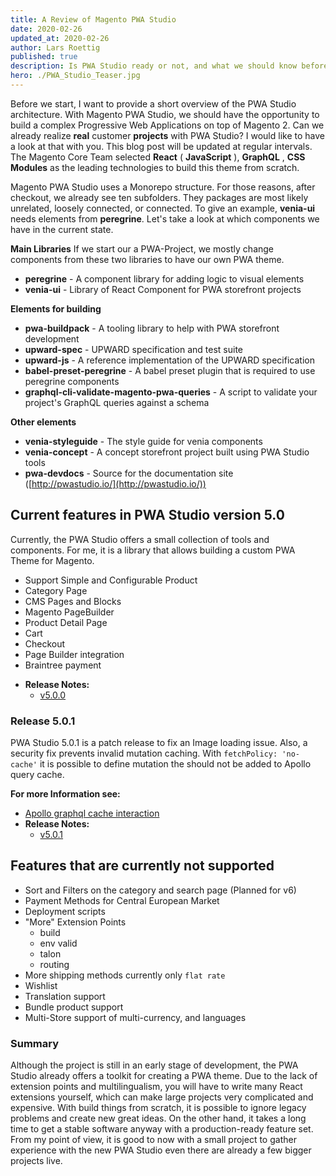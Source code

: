 ```yaml
---
title: A Review of Magento PWA Studio
date: 2020-02-26
updated_at: 2020-02-26
author: Lars Roettig
published: true
description: Is PWA Studio ready or not, and what we should know before starting a project. I would like to have a look at that with you.
hero: ./PWA_Studio_Teaser.jpg
---
```


Before we start, I want to provide a short overview of the PWA Studio architecture. With Magento PWA Studio, we should have the opportunity to build a complex Progressive Web Applications on top of Magento 2. Can we already realize **real** customer **projects** with PWA Studio? I would like to have a look at that with you. This blog post will be updated at regular intervals.
The Magento Core Team selected **React** ( **JavaScript** ), **GraphQL** , **CSS Modules** as the leading technologies to build this theme from scratch.

Magento PWA Studio uses a Monorepo structure.
For those reasons, after checkout, we already see ten subfolders.
They packages are most likely unrelated, loosely connected, or connected.
To give an example, **venia-ui** needs elements from **peregrine**. Let&#39;s take a look at which components we have in the current state.

**Main Libraries**
If we start our a PWA-Project, we mostly change components from these two libraries to have our own PWA theme.

- **peregrine** - A component library for adding logic to visual elements
- **venia-ui** - Library of React Component for PWA storefront projects

**Elements for building**

- **pwa-buildpack** - A tooling library to help with PWA storefront development
- **upward-spec** - UPWARD specification and test suite
- **upward-js** - A reference implementation of the UPWARD specification
- **babel-preset-peregrine** - A babel preset plugin that is required to use peregrine components
- **graphql-cli-validate-magento-pwa-queries** - A script to validate your project&#39;s GraphQL queries against a schema

**Other elements**

- **venia-styleguide** - The style guide for venia components
- **venia-concept** - A concept storefront project built using PWA Studio tools
- **pwa-devdocs** - Source for the documentation site ([http://pwastudio.io/](http://pwastudio.io/))

## Current features in PWA Studio version 5.0

Currently, the PWA Studio offers a small collection of tools and components.
For me, it is a library that allows building a custom PWA Theme for Magento.

- Support Simple and Configurable Product
- Category Page
- CMS Pages and Blocks
- Magento PageBuilder
- Product Detail Page
- Cart
- Checkout
- Page Builder integration
- Braintree payment

* **Release Notes:**
  - [v5.0.0](https://github.com/magento/pwa-studio/releases/tag/v5.0.0)

### Release 5.0.1

PWA Studio 5.0.1 is a patch release to fix an Image loading issue. Also, a security fix prevents invalid mutation caching.
With `fetchPolicy: 'no-cache'` it is possible to define mutation the should not be added to Apollo query cache.

**For more Information see:**

- [Apollo graphql cache interaction](https://www.apollographql.com/docs/react/caching/cache-interaction/#bypassing-the-cache)
- **Release Notes:**
  - [v5.0.1](https://github.com/magento/pwa-studio/releases/tag/v5.0.1)

## Features that are currently not supported

- Sort and Filters on the category and search page (Planned for v6)
- Payment Methods for Central European Market
- Deployment scripts
- &quot;More&quot; Extension Points
  - build
  - env valid
  - talon
  - routing
- More shipping methods currently only `flat rate`
- Wishlist
- Translation support
- Bundle product support
- Multi-Store support of multi-currency, and languages

### Summary

Although the project is still in an early stage of development, the PWA Studio already offers a toolkit for creating a PWA theme. Due to the lack of extension points and multilingualism, you will have to write many React extensions yourself, which can make large projects very complicated and expensive.
With build things from scratch, it is possible to ignore legacy problems and create new great ideas. On the other hand, it takes a long time to get a stable software anyway with a production-ready feature set.
From my point of view, it is good to now with a small project to gather experience with the new PWA Studio even there are already a few bigger projects live.
